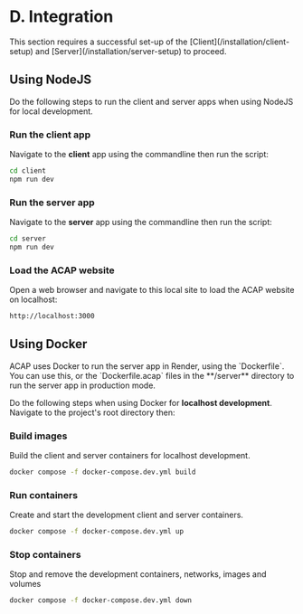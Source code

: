 
# D. Integration

<Callout type="warning" emoji="⚠️">
This section requires a successful set-up of the [Client](/installation/client-setup) and [Server](/installation/server-setup) to proceed.
</Callout>

## Using NodeJS

Do the following steps to run the client and server apps when using NodeJS for local development.

<Steps>

### Run the client app

Navigate to the **client** app using the commandline then run the script:

```bash copy
cd client
npm run dev
```

### Run the server app

Navigate to the **server** app using the commandline then run the script:

```bash copy
cd server
npm run dev
```

### Load the ACAP website

Open a web browser and navigate to this local site to load the ACAP website on localhost:

```bash copy
http://localhost:3000
```

</Steps>

## Using Docker

<Callout type="default" emoji="💡">
ACAP uses Docker to run the server app in Render, using the `Dockerfile`. You can use this, or the `Dockerfile.acap` files in the **/server** directory to run the server app in production mode.
</Callout>

Do the following steps when using Docker for **localhost development**. Navigate to the project's root directory then:

<Steps>

### Build images

Build the client and server containers for localhost development.

```bash copy
docker compose -f docker-compose.dev.yml build
```

### Run containers

Create and start the development client and server containers.

```bash copy
docker compose -f docker-compose.dev.yml up
```

### Stop containers

Stop and remove the development containers, networks, images and volumes

```bash copy
docker compose -f docker-compose.dev.yml down
```

</Steps>

